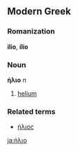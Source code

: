 ==Modern Greek==
===Romanization===
'''ilio''', '''ílio'''

===Noun===
'''ήλιο''' ''n''

#[[helium]]

===Related terms===
*[[ήλιος]]

[[ja:ήλιο]]